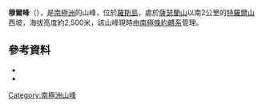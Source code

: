 {{coord|77|31|S|168|27|E|source:GNIS|display=title}}

'''穆爾峰'''（{{lang-en|Moore Peak}}），是[[南極洲|南極洲]]的山峰，位於[[羅斯島|羅斯島]]，處於[[薩瑟蘭山|薩瑟蘭山]]以南2公里的[[特羅爾山|特羅爾山]]西坡，海拔高度約2,500米，該山峰現時由[[南極條約體系|南極條約體系]]管理。

==參考資料==
*{{cite gnis | type = antarid | id = 17864| name = Moore Peak | accessdate = 2013-11-05}}
*{{usgs-gazetteer|id=17864}}

{{DEFAULTSORT:Moore Peak}}
[[Category:南極洲山峰|Category:南極洲山峰]]


{{RossIsland-geo-stub}}